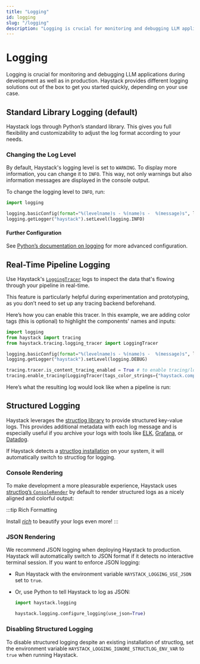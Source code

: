 ```yaml
---
title: "Logging"
id: logging
slug: "/logging"
description: "Logging is crucial for monitoring and debugging LLM applications during development as well as in production. Haystack provides different logging solutions out of the box to get you started quickly, depending on your use case."
---
```



# Logging

Logging is crucial for monitoring and debugging LLM applications during development as well as in production. Haystack provides different logging solutions out of the box to get you started quickly, depending on your use case.

## Standard Library Logging (default)

Haystack logs through Python’s standard library. This gives you full flexibility and customizability to adjust the log format according to your needs.

### Changing the Log Level

By default, Haystack's logging level is set to `WARNING`. To display more information, you can change it to `INFO`. This way, not only warnings but also information messages are displayed in the console output.

To change the logging level to `INFO`, run:

```python
import logging

logging.basicConfig(format="%(levelname)s - %(name)s -  %(message)s", level=logging.WARNING)
logging.getLogger("haystack").setLevel(logging.INFO)
```

#### Further Configuration

See [Python’s documentation on logging](https://docs.python.org/3/howto/logging.html) for more advanced configuration.

## Real-Time Pipeline Logging

Use Haystack's [`LoggingTracer`](https://github.com/deepset-ai/haystack/blob/main/haystack/tracing/logging_tracer.py) logs to inspect the data that's flowing through your pipeline in real-time.

This feature is particularly helpful during experimentation and prototyping, as you don’t need to set up any tracing backend beforehand.

Here’s how you can enable this tracer. In this example, we are adding color tags (this is optional) to highlight the components' names and inputs:

```python
import logging
from haystack import tracing
from haystack.tracing.logging_tracer import LoggingTracer

logging.basicConfig(format="%(levelname)s - %(name)s -  %(message)s", level=logging.WARNING)
logging.getLogger("haystack").setLevel(logging.DEBUG)

tracing.tracer.is_content_tracing_enabled = True # to enable tracing/logging content (inputs/outputs)
tracing.enable_tracing(LoggingTracer(tags_color_strings={"haystack.component.input": "\x1b[1;31m", "haystack.component.name": "\x1b[1;34m"}))
```

Here’s what the resulting log would look like when a pipeline is run:
<ClickableImage src="/img/55c3d5c84282d726c95fb3350ec36be49a354edca8a6164f5dffdab7121cec58-image_2.png" alt="" />

## Structured Logging

Haystack leverages the [structlog library](https://www.structlog.org/en/stable/) to provide structured key-value logs. This provides additional metadata with each log message and is especially useful if you archive your logs with tools like [ELK](https://www.elastic.co/de/elastic-stack), [Grafana](https://grafana.com/oss/agent/?plcmt=footer), or [Datadog](https://www.datadoghq.com/).

If Haystack detects a [structlog installation](https://www.structlog.org/en/stable/) on your system, it will automatically switch to structlog for logging.

### Console Rendering

To make development a more pleasurable experience, Haystack uses [structlog’s `ConsoleRender`](https://www.structlog.org/en/stable/console-output.html) by default to render structured logs as a nicely aligned and colorful output:
<ClickableImage src="/img/e49a1f2-Screenshot_2024-02-27_at_16.13.51.png" alt="" />

:::tip
Rich Formatting

Install [_rich_](https://rich.readthedocs.io/en/stable/index.html) to beautify your logs even more!
:::

### JSON Rendering

We recommend JSON logging when deploying Haystack to production. Haystack will automatically switch to JSON format if it detects no interactive terminal session. If you want to enforce JSON logging:

- Run Haystack with the environment variable `HAYSTACK_LOGGING_USE_JSON` set to `true`.
- Or, use Python to tell Haystack to log as JSON:

  ```python
  import haystack.logging

  haystack.logging.configure_logging(use_json=True)
  ```
<ClickableImage src="/img/bff93d4-Screenshot_2024-02-27_at_16.15.35.png" alt="" />

### Disabling Structured Logging

To disable structured logging despite an existing installation of structlog, set the environment variable `HAYSTACK_LOGGING_IGNORE_STRUCTLOG_ENV_VAR` to `true` when running Haystack.